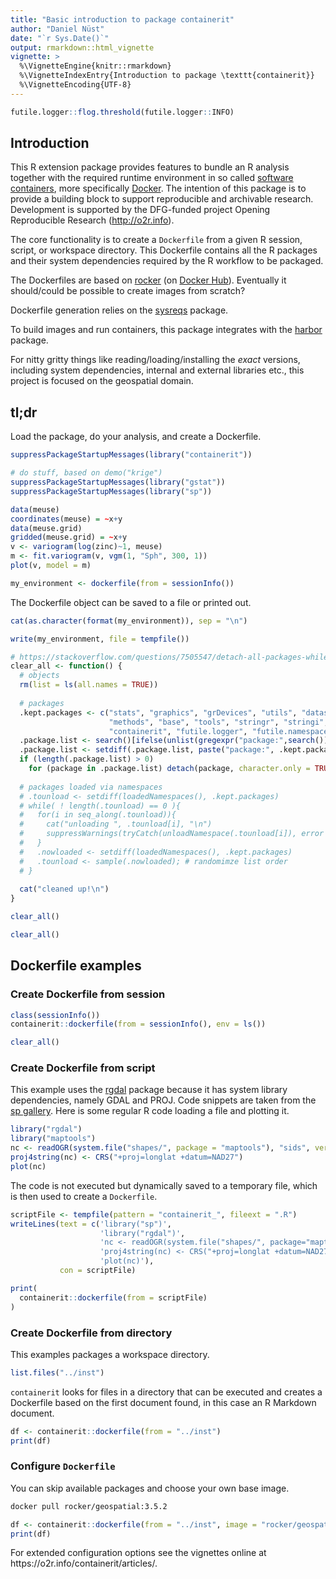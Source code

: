 ```yaml
---
title: "Basic introduction to package containerit"
author: "Daniel Nüst"
date: "`r Sys.Date()`"
output: rmarkdown::html_vignette
vignette: >
  %\VignetteEngine{knitr::rmarkdown}
  %\VignetteIndexEntry{Introduction to package \texttt{containerit}}
  %\VignetteEncoding{UTF-8}
---
```


<!-- Copyright 2018 Opening Reproducible Research (https://o2r.info) -->

```r
futile.logger::flog.threshold(futile.logger::INFO)
```

## Introduction

This R extension package provides features to bundle an R analysis together with the required runtime environment in so called [software containers](https://en.wikipedia.org/wiki/Operating-system-level_virtualization), more specifically [Docker](http://docker.com/).
The intention of this package is to provide a building block to support reproducible and archivable research. Development is supported by the DFG-funded project Opening Reproducible Research ([http://o2r.info](https://o2r.info)).

The core functionality is to create a `Dockerfile` from a given R session, script, or workspace directory. This Dockerfile contains all the R packages and their system dependencies required by the R workflow to be packaged. 

The Dockerfiles are based on [rocker](https://github.com/rocker-org/rocker) (on [Docker Hub](https://hub.docker.com/u/rocker/)). Eventually it should/could be possible to create images from scratch?

Dockerfile generation relies on the [sysreqs](https://github.com/r-hub/sysreqs) package.

To build images and run containers, this package integrates with the [harbor](https://github.com/wch/harbor) package.

For nitty gritty things like reading/loading/installing the _exact_ versions, including system dependencies, internal and external libraries etc., this project is focused on the geospatial domain.

## tl;dr

Load the package, do your analysis, and create a Dockerfile.

```r
suppressPackageStartupMessages(library("containerit"))

# do stuff, based on demo("krige")
suppressPackageStartupMessages(library("gstat"))
suppressPackageStartupMessages(library("sp"))

data(meuse)
coordinates(meuse) = ~x+y
data(meuse.grid)
gridded(meuse.grid) = ~x+y
v <- variogram(log(zinc)~1, meuse)
m <- fit.variogram(v, vgm(1, "Sph", 300, 1))
plot(v, model = m)

my_environment <- dockerfile(from = sessionInfo())
```

The Dockerfile object can be saved to a file or printed out.

```r
cat(as.character(format(my_environment)), sep = "\n")
```

```r
write(my_environment, file = tempfile())
```

```r
# https://stackoverflow.com/questions/7505547/detach-all-packages-while-working-in-r
clear_all <- function() {
  # objects
  rm(list = ls(all.names = TRUE))
  
  # packages
  .kept.packages <- c("stats", "graphics", "grDevices", "utils", "datasets",
                      "methods", "base", "tools", "stringr", "stringi",
                      "containerit", "futile.logger", "futile.namespaces", "futile.options", "lambda.r")
  .package.list <- search()[ifelse(unlist(gregexpr("package:",search())) == 1,TRUE,FALSE)]
  .package.list <- setdiff(.package.list, paste("package:", .kept.packages, sep = ""))
  if (length(.package.list) > 0)
    for (package in .package.list) detach(package, character.only = TRUE)
  
  # packages loaded via namespaces
  # .tounload <- setdiff(loadedNamespaces(), .kept.packages)
  # while( ! length(.tounload) == 0 ){
  #   for(i in seq_along(.tounload)){
  #     cat("unloading ", .tounload[i], "\n")
  #     suppressWarnings(tryCatch(unloadNamespace(.tounload[i]), error = function(x) return(NA)))
  #   }
  #   .nowloaded <- setdiff(loadedNamespaces(), .kept.packages)
  #   .tounload <- sample(.nowloaded); # randomimze list order
  # }
  
  cat("cleaned up!\n")
}

clear_all()
```

```r
clear_all()
```

## Dockerfile examples

### Create Dockerfile from session

```r
class(sessionInfo())
containerit::dockerfile(from = sessionInfo(), env = ls())
```

```r
clear_all()
```

### Create Dockerfile from script

This example uses the [rgdal](https://cran.r-project.org/web/packages/rgdal/index.html) package because it has system library dependencies, namely GDAL and PROJ.
Code snippets are taken from the [sp gallery](http://edzer.github.io/sp/).
Here is some regular R code loading a file and plotting it.

```r
library("rgdal")
library("maptools")
nc <- readOGR(system.file("shapes/", package = "maptools"), "sids", verbose = FALSE)
proj4string(nc) <- CRS("+proj=longlat +datum=NAD27")
plot(nc)
```

The code is not executed but dynamically saved to a temporary file, which is then used to create a `Dockerfile`.

```r
scriptFile <- tempfile(pattern = "containerit_", fileext = ".R")
writeLines(text = c('library("sp")',
                    'library("rgdal")',
                    'nc <- readOGR(system.file("shapes/", package="maptools"), "sids", verbose = FALSE)',
                    'proj4string(nc) <- CRS("+proj=longlat +datum=NAD27")',
                    'plot(nc)'),
           con = scriptFile)

print(
  containerit::dockerfile(from = scriptFile)
)
```

### Create Dockerfile from directory

This examples packages a workspace directory.

```r
list.files("../inst")
```

`containerit` looks for files in a directory that can be executed and creates a Dockerfile based on the first document found, in this case an R Markdown document.

```r
df <- containerit::dockerfile(from = "../inst")
print(df)
```

### Configure `Dockerfile`

You can skip available packages and choose your own base image.

```bash
docker pull rocker/geospatial:3.5.2
```

```r
df <- containerit::dockerfile(from = "../inst", image = "rocker/geospatial:3.5.2", filter_baseimage_pkgs = TRUE)
print(df)
```

For extended configuration options see the vignettes online at https://o2r.info/containerit/articles/.

